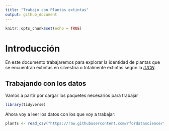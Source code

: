 ```yaml
---
title: "Trabajo con Plantas extintas"
output: github_document
---
```


```r
knitr::opts_chunk$set(echo = TRUE)
```

# Introducción

En este documento trabajaremos para explorar la identidad de plantas que se encuentran extintas en silvestría o totalmente extintas según la [*IUCN*](https://www.iucnredlist.org/).

## Trabajando con los datos

Vamos a partir por cargar los paquetes necesarios para trabajar

```r
library(tidyverse)
```

Ahora voy a leer los datos con los que voy a trabajar:

```r
plants <- read_csv("https://raw.githubusercontent.com/rfordatascience/tidytuesday/master/data/2020/2020-08-18/plants.csv")
```


